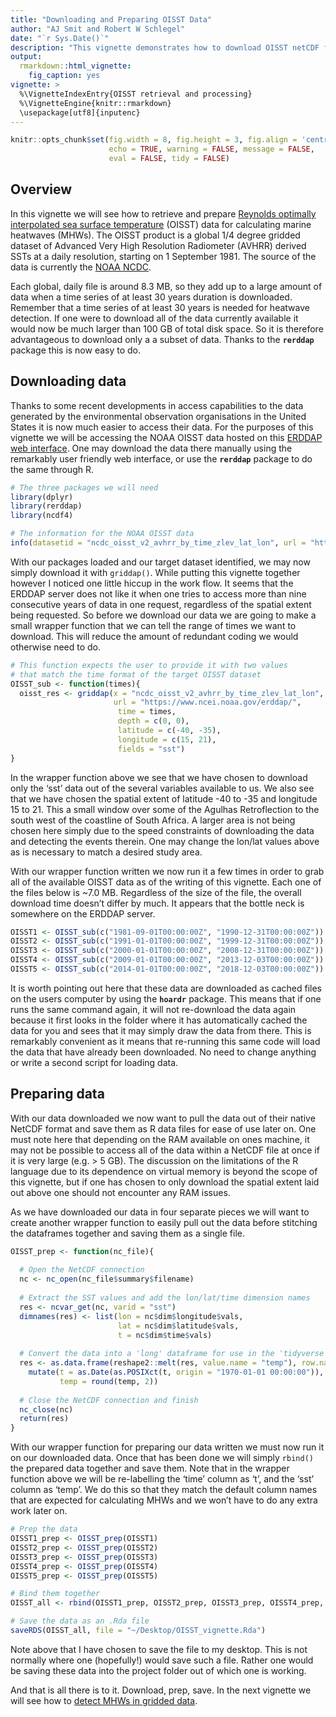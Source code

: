 ```yaml
---
title: "Downloading and Preparing OISST Data"
author: "AJ Smit and Robert W Schlegel"
date: "`r Sys.Date()`"
description: "This vignette demonstrates how to download OISST netCDF files and prepare them for the detection of marine heatwaves."
output: 
  rmarkdown::html_vignette:
    fig_caption: yes
vignette: >
  %\VignetteIndexEntry{OISST retrieval and processing}
  %\VignetteEngine{knitr::rmarkdown}
  \usepackage[utf8]{inputenc}
---
```


```r
knitr::opts_chunk$set(fig.width = 8, fig.height = 3, fig.align = 'centre',
                      echo = TRUE, warning = FALSE, message = FALSE,
                      eval = FALSE, tidy = FALSE)
```

## Overview

In this vignette we will see how to retrieve and prepare [Reynolds optimally interpolated sea surface temperature](https://journals.ametsoc.org/doi/full/10.1175/2007JCLI1824.1) (OISST) data for calculating marine heatwaves (MHWs). The OISST product is a global 1/4 degree gridded dataset of Advanced Very High Resolution Radiometer (AVHRR) derived SSTs at a daily resolution, starting on 1 September 1981. The source of the data is currently the [NOAA NCDC](https://www.ncdc.noaa.gov/oisst). 

Each global, daily file is around 8.3 MB, so they add up to a large amount of data when a time series of at least 30 years duration is downloaded. Remember that a time series of at least 30 years is needed for heatwave detection. If one were to download all of the data currently available it would now be much larger than 100 GB of total disk space. So it is therefore advantageous to download only a a subset of data. Thanks to the __`rerddap`__ package this is now easy to do.

## Downloading data

Thanks to some recent developments in access capabilities to the data generated by the environmental observation organisations in the United States it is now much easier to access their data. For the purposes of this vignette we will be accessing the NOAA OISST data hosted on this [ERDDAP web interface](https://www.ncei.noaa.gov/erddap/griddap/ncdc_oisst_v2_avhrr_by_time_zlev_lat_lon.html). One may download the data there manually using the remarkably user friendly web interface, or use the __`rerddap`__ package to do the same through R.

```r
# The three packages we will need
library(dplyr)
library(rerddap)
library(ncdf4)

# The information for the NOAA OISST data
info(datasetid = "ncdc_oisst_v2_avhrr_by_time_zlev_lat_lon", url = "https://www.ncei.noaa.gov/erddap/")
```

With our packages loaded and our target dataset identified, we may now simply download it with `griddap()`. While putting this vignette together however I noticed one little hiccup in the work flow. It seems that the ERDDAP server does not like it when one tries to access more than nine consecutive years of data in one request, regardless of the spatial extent being requested. So before we download our data we are going to make a small wrapper function that we can tell the range of times we want to download. This will reduce the amount of redundant coding we would otherwise need to do.

```r
# This function expects the user to provide it with two values 
# that match the time format of the target OISST dataset
OISST_sub <- function(times){
  oisst_res <- griddap(x = "ncdc_oisst_v2_avhrr_by_time_zlev_lat_lon", 
                       url = "https://www.ncei.noaa.gov/erddap/", 
                        time = times, 
                        depth = c(0, 0),
                        latitude = c(-40, -35),
                        longitude = c(15, 21),
                        fields = "sst")
}
```

In the wrapper function above we see that we have chosen to download only the 'sst' data out of the several variables available to us. We also see that we have chosen the spatial extent of latitude -40 to -35 and longitude 15 to 21. This a small window over some of the Agulhas Retroflection to the south west of the coastline of South Africa. A larger area is not being chosen here simply due to the speed constraints of downloading the data and detecting the events therein. One may change the lon/lat values above as is necessary to match a desired study area.

With our wrapper function written we now run it a few times in order to grab all of the available OISST data as of the writing of this vignette. Each one of the files below is ~7.0 MB. Regardless of the size of the file, the overall download time doesn't differ by much. It appears that the bottle neck is somewhere on the ERDDAP server.

```r
OISST1 <- OISST_sub(c("1981-09-01T00:00:00Z", "1990-12-31T00:00:00Z"))
OISST2 <- OISST_sub(c("1991-01-01T00:00:00Z", "1999-12-31T00:00:00Z"))
OISST3 <- OISST_sub(c("2000-01-01T00:00:00Z", "2008-12-31T00:00:00Z"))
OISST4 <- OISST_sub(c("2009-01-01T00:00:00Z", "2013-12-03T00:00:00Z"))
OISST5 <- OISST_sub(c("2014-01-01T00:00:00Z", "2018-12-03T00:00:00Z"))
```

It is worth pointing out here that these data are downloaded as cached files on the users computer by using the __`hoardr`__ package. This means that if one runs the same command again, it will not re-download the data again because it first looks in the folder where it has automatically cached the data for you and sees that it may simply draw the data from there. This is remarkably convenient as it means that re-running this same code will load the data that have already been downloaded. No need to change anything or write a second script for loading data.

## Preparing data

With our data downloaded we now want to pull the data out of their native NetCDF format and save them as R data files for ease of use later on. One must note here that depending on the RAM available on ones machine, it may not be possible to access all of the data within a NetCDF file at once if it is very large (e.g. > 5 GB). The discussion on the limitations of the R language due to its dependence on virtual memory is beyond the scope of this vignette, but if one has chosen to only download the spatial extent laid out above one should not encounter any RAM issues.

As we have downloaded our data in four separate pieces we will want to create another wrapper function to easily pull out the data before stitching the dataframes together and saving them as a single file.

```r
OISST_prep <- function(nc_file){
  
  # Open the NetCDF connection
  nc <- nc_open(nc_file$summary$filename)
  
  # Extract the SST values and add the lon/lat/time dimension names
  res <- ncvar_get(nc, varid = "sst")
  dimnames(res) <- list(lon = nc$dim$longitude$vals,
                        lat = nc$dim$latitude$vals,
                        t = nc$dim$time$vals)
  
  # Convert the data into a 'long' dataframe for use in the 'tidyverse' ecosystem
  res <- as.data.frame(reshape2::melt(res, value.name = "temp"), row.names = NULL) %>% 
    mutate(t = as.Date(as.POSIXct(t, origin = "1970-01-01 00:00:00")),
           temp = round(temp, 2))
  
  # Close the NetCDF connection and finish
  nc_close(nc)
  return(res)
}
```

With our wrapper function for preparing our data written we must now run it on our downloaded data. Once that has been done we will simply `rbind()` the prepared data together and save them. Note that in the wrapper function above we will be re-labelling the 'time' column as 't', and the 'sst' column as 'temp'. We do this so that they match the default column names that are expected for calculating MHWs and we won't have to do any extra work later on.

```r
# Prep the data
OISST1_prep <- OISST_prep(OISST1)
OISST2_prep <- OISST_prep(OISST2)
OISST3_prep <- OISST_prep(OISST3)
OISST4_prep <- OISST_prep(OISST4)
OISST5_prep <- OISST_prep(OISST5)

# Bind them together
OISST_all <- rbind(OISST1_prep, OISST2_prep, OISST3_prep, OISST4_prep, OISST5_prep)

# Save the data as an .Rda file
saveRDS(OISST_all, file = "~/Desktop/OISST_vignette.Rda")
```

Note above that I have chosen to save the file to my desktop. This is not normally where one (hopefully!) would save such a file. Rather one would be saving these data into the project folder out of which one is working.

And that is all there is to it. Download, prep, save. In the next vignette we will see how to [detect MHWs in gridded data](https://robwschlegel.github.io/heatwaveR/articles/gridded_event_detection.html).
